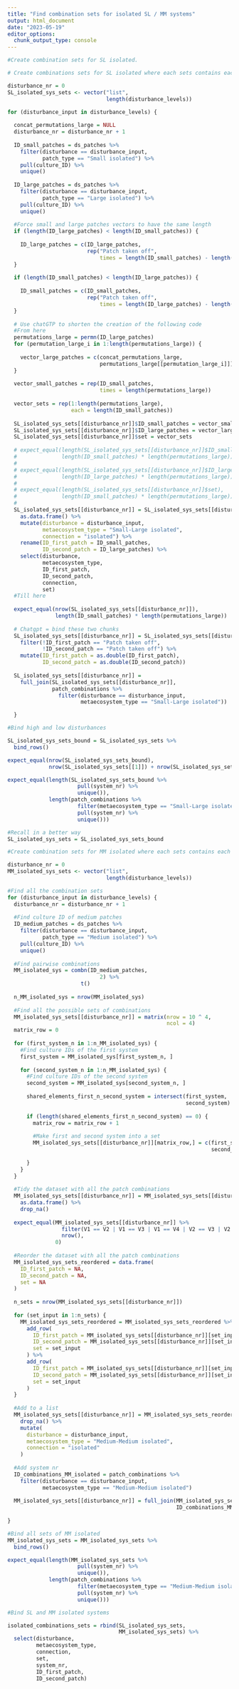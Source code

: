 ```yaml
---
title: "Find combination sets for isolated SL / MM systems"
output: html_document
date: "2023-05-19"
editor_options: 
  chunk_output_type: console
---
```


```r

#Create combination sets for SL isolated.

# Create combinations sets for SL isolated where each sets contains each patch only one time. To find all combinations where all the patches are included, but only one at the time, I keep the small patches on the same order, but then I perform a permutation of the order in which large patches are arranged and coupled to the small patches.

disturbance_nr = 0
SL_isolated_sys_sets <- vector("list",
                               length(disturbance_levels))

for (disturbance_input in disturbance_levels) {
  
  concat_permutations_large = NULL
  disturbance_nr = disturbance_nr + 1
  
  ID_small_patches = ds_patches %>%
    filter(disturbance == disturbance_input,
           patch_type == "Small isolated") %>%
    pull(culture_ID) %>%
    unique()
  
  ID_large_patches = ds_patches %>%
    filter(disturbance == disturbance_input,
           patch_type == "Large isolated") %>%
    pull(culture_ID) %>%
    unique()
  
  #Force small and large patches vectors to have the same length
  if (length(ID_large_patches) < length(ID_small_patches)) {
    
    ID_large_patches = c(ID_large_patches,
                         rep("Patch taken off",
                             times = length(ID_small_patches) - length(ID_large_patches)))
  }
  
  if (length(ID_small_patches) < length(ID_large_patches)) {
    
    ID_small_patches = c(ID_small_patches,
                         rep("Patch taken off",
                             times = length(ID_large_patches) - length(ID_small_patches)))
  }
  
  # Use chatGTP to shorten the creation of the following code 
  #From here
  permutations_large = permn(ID_large_patches)
  for (permutation_large_i in 1:length(permutations_large)) {
    
    vector_large_patches = c(concat_permutations_large,
                             permutations_large[[permutation_large_i]])
  }
  
  vector_small_patches = rep(ID_small_patches,
                             times = length(permutations_large))
  
  vector_sets = rep(1:length(permutations_large),
                    each = length(ID_small_patches))
  
  SL_isolated_sys_sets[[disturbance_nr]]$ID_small_patches = vector_small_patches
  SL_isolated_sys_sets[[disturbance_nr]]$ID_large_patches = vector_large_patches
  SL_isolated_sys_sets[[disturbance_nr]]$set = vector_sets
  
  # expect_equal(length(SL_isolated_sys_sets[[disturbance_nr]]$ID_small_patches),
  #              length(ID_small_patches) * length(permutations_large))
  # 
  # expect_equal(length(SL_isolated_sys_sets[[disturbance_nr]]$ID_large_patches),
  #              length(ID_large_patches) * length(permutations_large))
  # 
  # expect_equal(length(SL_isolated_sys_sets[[disturbance_nr]]$set),
  #              length(ID_small_patches) * length(permutations_large))
  # 
  SL_isolated_sys_sets[[disturbance_nr]] = SL_isolated_sys_sets[[disturbance_nr]] %>%
    as.data.frame() %>%
    mutate(disturbance = disturbance_input,
           metaecosystem_type = "Small-Large isolated",
           connection = "isolated") %>%
    rename(ID_first_patch = ID_small_patches,
           ID_second_patch = ID_large_patches) %>%
    select(disturbance,
           metaecosystem_type,
           ID_first_patch,
           ID_second_patch,
           connection,
           set)
  #Till here
  
  expect_equal(nrow(SL_isolated_sys_sets[[disturbance_nr]]),
               length(ID_small_patches) * length(permutations_large))
  
  # Chatgpt = bind these two chunks
  SL_isolated_sys_sets[[disturbance_nr]] = SL_isolated_sys_sets[[disturbance_nr]] %>%
    filter(!ID_first_patch == "Patch taken off",
           !ID_second_patch == "Patch taken off") %>%
    mutate(ID_first_patch = as.double(ID_first_patch),
           ID_second_patch = as.double(ID_second_patch))
  
  SL_isolated_sys_sets[[disturbance_nr]] = 
    full_join(SL_isolated_sys_sets[[disturbance_nr]],
              patch_combinations %>%
                filter(disturbance == disturbance_input,
                       metaecosystem_type == "Small-Large isolated"))

  }
```

```r

#Bind high and low disturbances

SL_isolated_sys_sets_bound = SL_isolated_sys_sets %>%
  bind_rows()

expect_equal(nrow(SL_isolated_sys_sets_bound),
             nrow(SL_isolated_sys_sets[[1]]) + nrow(SL_isolated_sys_sets[[2]]))

expect_equal(length(SL_isolated_sys_sets_bound %>% 
                      pull(system_nr) %>% 
                      unique()),
             length(patch_combinations %>%
                      filter(metaecosystem_type == "Small-Large isolated") %>%
                      pull(system_nr) %>%
                      unique()))

#Recall in a better way
SL_isolated_sys_sets = SL_isolated_sys_sets_bound
```


```r

#Create combination sets for MM isolated where each sets contains each patch only one time. To find all combinations where all the patches are included, but only one at the time, I ... 

disturbance_nr = 0
MM_isolated_sys_sets <- vector("list",
                               length(disturbance_levels))

#Find all the combination sets
for (disturbance_input in disturbance_levels) {
  disturbance_nr = disturbance_nr + 1
  
  #Find culture ID of medium patches
  ID_medium_patches = ds_patches %>%
    filter(disturbance == disturbance_input,
           patch_type == "Medium isolated") %>%
    pull(culture_ID) %>%
    unique()
  
  #Find pairwise combinations
  MM_isolated_sys = combn(ID_medium_patches, 
                             2) %>%
                       t()
  
  n_MM_isolated_sys = nrow(MM_isolated_sys)
  
  #Find all the possible sets of combinations
  MM_isolated_sys_sets[[disturbance_nr]] = matrix(nrow = 10 ^ 4,
                                                  ncol = 4)
  matrix_row = 0
  
  for (first_system_n in 1:n_MM_isolated_sys) {
    #Find culture IDs of the first system
    first_system = MM_isolated_sys[first_system_n, ]
    
    for (second_system_n in 1:n_MM_isolated_sys) {
      #Find culture IDs of the second system
      second_system = MM_isolated_sys[second_system_n, ]
      
      shared_elements_first_n_second_system = intersect(first_system,
                                                        second_system)
      
      if (length(shared_elements_first_n_second_system) == 0) {
        matrix_row = matrix_row + 1
        
        #Make first and second system into a set
        MM_isolated_sys_sets[[disturbance_nr]][matrix_row,] = c(first_system,
                                                                second_system)
        
      }
    }
  }
  
  #Tidy the dataset with all the patch combinations
  MM_isolated_sys_sets[[disturbance_nr]] = MM_isolated_sys_sets[[disturbance_nr]] %>%
    as.data.frame() %>%
    drop_na()
  
  expect_equal(MM_isolated_sys_sets[[disturbance_nr]] %>% 
                 filter(V1 == V2 | V1 == V3 | V1 == V4 | V2 == V3 | V2 == V4 | V3 == V4) %>% 
                 nrow(),
               0)
  
  #Reorder the dataset with all the patch combinations
  MM_isolated_sys_sets_reordered = data.frame(
    ID_first_patch = NA,
    ID_second_patch = NA,
    set = NA
  )
  
  n_sets = nrow(MM_isolated_sys_sets[[disturbance_nr]])
  
  for (set_input in 1:n_sets) {
    MM_isolated_sys_sets_reordered = MM_isolated_sys_sets_reordered %>%
      add_row(
        ID_first_patch = MM_isolated_sys_sets[[disturbance_nr]][set_input, 1],
        ID_second_patch = MM_isolated_sys_sets[[disturbance_nr]][set_input, 2],
        set = set_input
      ) %>%
      add_row(
        ID_first_patch = MM_isolated_sys_sets[[disturbance_nr]][set_input, 3],
        ID_second_patch = MM_isolated_sys_sets[[disturbance_nr]][set_input, 4],
        set = set_input
      )
  }
  
  #Add to a list
  MM_isolated_sys_sets[[disturbance_nr]] = MM_isolated_sys_sets_reordered %>%
    drop_na() %>%
    mutate(
      disturbance = disturbance_input,
      metaecosystem_type = "Medium-Medium isolated",
      connection = "isolated"
    )
  
  #Add system nr
  ID_combinations_MM_isolated = patch_combinations %>%
    filter(disturbance == disturbance_input,
           metaecosystem_type == "Medium-Medium isolated")
  
  MM_isolated_sys_sets[[disturbance_nr]] = full_join(MM_isolated_sys_sets[[disturbance_nr]],
                                                     ID_combinations_MM_isolated)
  
}

#Bind all sets of MM isolated
MM_isolated_sys_sets = MM_isolated_sys_sets %>%
  bind_rows()

expect_equal(length(MM_isolated_sys_sets %>%
                      pull(system_nr) %>%
                      unique()),
             length(patch_combinations %>%
                      filter(metaecosystem_type == "Medium-Medium isolated") %>%
                      pull(system_nr) %>%
                      unique()))
```

```r

#Bind SL and MM isolated systems

isolated_combinations_sets = rbind(SL_isolated_sys_sets, 
                                   MM_isolated_sys_sets) %>%
  select(disturbance,
         metaecosystem_type,
         connection,
         set,
         system_nr,
         ID_first_patch,
         ID_second_patch)
```